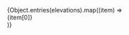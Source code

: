 

<Meta title="Design System/Elevations" />

<Title>Elevations</Title>

<div style={{ ...wrapper, alignItems: "start" }}>
  {Object.entries(elevations).map((item) => <div style={{
    ...card,
    border: 0,
    borderRadius: "4px",
    boxShadow: item[1]
  }}
  >
    {item[0]}
  </div>)}
</div>
